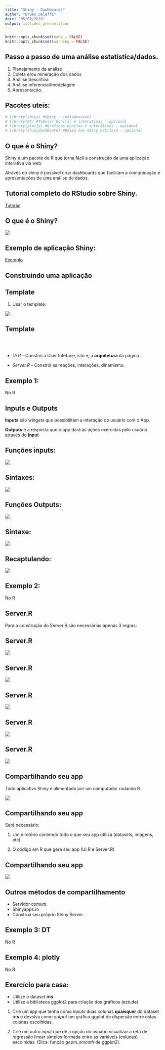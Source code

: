 ```yaml
---
title: "Shiny - Dashboards"
author: "Bruno Daleffi"
date: "05/02/2018"
output: ioslides_presentation
---
```


```r
knitr::opts_chunk$set(echo = FALSE)
knitr::opts_chunk$set(warning = FALSE)
```


## Passo a passo de uma análise estatística/dados.

1. Planejamento da análise
2. Coleta e/ou mineração dos dados
3. Análise descritiva
4. Análise inferencial/modelagem
5. Apresentação.

## Pacotes uteis:
```r
# library(shiny) #Shiny - indispensável
# library(DT) #Tabelas bonitas e interativas - opcional
# library(plotly) #Gráficos bonitos e interativos - opcional
# library(shinydashboard) #Deixa seu shiny estiloso - opcional
```


## O que é o Shiny?

Shiny é um pacote do R que torna fácil a construção de uma aplicação interativa via web.

Através do shiny é possível criar dashboards que facilitam a comunicação e apresentações de uma análise de dados.

## Tutorial completo do RStudio sobre Shiny.

[Tutorial](https://shiny.rstudio.com/tutorial/)


## O que é o Shiny?

![](Imagens/Img_1.jpg)


## Exemplo de aplicação Shiny:

[Exemplo](https://shiny.rstudio.com/gallery/)


## Construindo uma aplicação


## Template

1. Usar o template:

![](Imagens/Img_2.jpg)

## Template
<br/>
<br/>

* *Ui.R* - Constrói a User Inteface, isto é, a **arquitetura** da página.  

* *Server.R* - Constrói as reações, interações, dinamismo.  



## Exemplo 1:
 No R
 
 
## Inputs e Outputs

**Inputs** são widgets que possibilitam a interação do usuário com o App.  

**Outputs** é a resposta que o app dará às ações exercidas pelo usuário através do **input**



## Funções inputs:

![](Imagens/Img_3.jpg)


## Sintaxes:


![](Imagens/Img_4.jpg)

## Funções Outputs:

![](Imagens/Img_5.jpg)

## Sintaxe:

![](Imagens/Img_6.jpg)

## Recaptulando:


![](Imagens/Img_7.jpg)

## Exemplo 2:

No R


## Server.R

Para a construção do Server.R são necessárias apenas 3 regras:


## Server.R

![](Imagens/Img_8.jpg)

## Server.R

![](Imagens/Img_9.jpg)

## Server.R

![](Imagens/Img_10.jpg)


## Server.R

![](Imagens/Img_11.jpg)


## Server.R

![](Imagens/Img_12.jpg)

## Compartilhando seu app

Todo aplicativo Shiny é alimentado por um computador rodando R.

![](Imagens/Img_1.jpg)

## Compartilhando seu app
  
Será necessário:

1. Um diretório contendo tudo o que seu app utiliza (datasets, imagens, etc)

2. O código em R que gera seu app (Ui.R e Server.R)

## Compartilhando seu app

![](Imagens/Img_13.jpg)

## Outros métodos de compartilhamento

* Servidor comum.
* Shinyapps.io
* Construa seu próprio Shiny Server.

## Exemplo 3: DT

No R

## Exemplo 4: plotly

No R


## Exercício para casa:

* Utilize o dataset **iris** 
* Utilize a biblioteca ggplot2 para criação dos gráficos (estude)

1. Crie um app que tenha como *inputs* duas colunas **quaisquer** do dataset **iris** e devolva como *output* um gráfico ggplot de dispersão entre estas colunas escolhidas.

2. Crie um outro *input* que dê a opção do usuário visualizar a reta de regressão linear simples formada entre as variáveis (colunas) escolhidas. (Dica: função *geom_smooth* de ggplot2).


